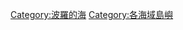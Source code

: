{{Commonscat|Islands of the Baltic Sea}}

[[Category:波羅的海|Category:波羅的海]]
[[Category:各海域島嶼|Category:各海域島嶼]]